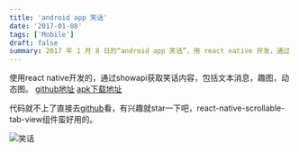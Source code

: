 ```yaml
---
title: 'android app 笑话'
date: '2017-01-08'
tags: ['Mobile']
draft: false
summary: 2017 年 1 月 8 日的“android app 笑话”，用 react native 开发，通过 showapi 获取多种笑话内容，github 地址及 apk 下载地址已给出，react-native-scrollable-tab-view 组件好用且代码可看 github。 
---
```


使用react native开发的，通过showapi获取笑话内容，包括文本消息，趣图，动态图。
[github地址](https://github.com/tujiaw/react_native_joke)   [apk下载地址](http://pan.baidu.com/s/1nvBDF7b)

代码就不上了直接去[github](https://github.com/tujiaw/react_native_joke)看，有兴趣就star一下吧，react-native-scrollable-tab-view组件蛮好用的。

![笑话](https://ww3.sinaimg.cn/large/006tNc79jw1fbjizyh2ijj30a00hsjse.jpg)